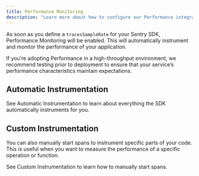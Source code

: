 ```yaml
---
title: Performance Monitoring
description: "Learn more about how to configure our Performance integrations to get the best experience."
---
```


As soon as you define a `tracesSampleRate` for your Sentry SDK, Performance Monitoring will be enabled. This will automatically instrument and monitor the performance of your application.

<Note>

If you’re adopting Performance in a high-throughput environment, we recommend testing prior to deployment to ensure that your service’s performance characteristics maintain expectations.

</Note>

<PlatformContent includePath="getting-started-config" />

## Automatic Instrumentation

See <PlatformLink to="/performance/instrumentation/automatic-instrumentation">Automatic Instrumentation</PlatformLink> to learn about everything the SDK automatically instruments for you.

## Custom Instrumentation

You can also manually start spans to instrument specific parts of your code. This is useful when you want to measure the performance of a specific operation or function.

See <PlatformLink to="/performance/instrumentation/custom-instrumentation">Custom Instrumentation</PlatformLink> to learn how to manually start spans.
